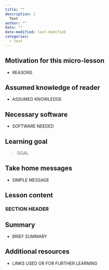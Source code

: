 ```yaml
---
title: ""
description: |
  Text
author: ""
date: ""
date-modified: last-modified
categories: 
  - text
---
```


## Motivation for this micro-lesson

-   REASONS

## Assumed knowledge of reader

-   ASSUMED KNOWLEDGE

## Necessary software

-   SOFTWARE NEEDED

## Learning goal

> GOAL

## Take home messages

-   SIMPLE MESSAGE

## Lesson content

### SECTION HEADER

## Summary

- BRIEF SUMMARY

## Additional resources

-   LINKS USED OR FOR FURTHER LEARNING